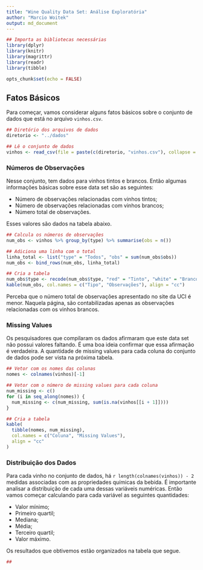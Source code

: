 ```yaml
---
title: "Wine Quality Data Set: Análise Exploratória"
author: "Marcio Woitek"
output: md_document
---
```


```r
## Importa as bibliotecas necessárias
library(dplyr)
library(knitr)
library(magrittr)
library(readr)
library(tibble)

opts_chunk$set(echo = FALSE)
```

## Fatos Básicos

Para começar, vamos considerar alguns fatos básicos sobre o conjunto de dados
que está no arquivo `vinhos.csv`.

```r
## Diretório dos arquivos de dados
diretorio <- "../dados"

## Lê o conjunto de dados
vinhos <- read_csv(file = paste(c(diretorio, "vinhos.csv"), collapse = "/"))
```

### Números de Observações

Nesse conjunto, tem dados para vinhos tintos e brancos. Então algumas
informações básicas sobre esse data set são as seguintes:

* Número de observações relacionadas com vinhos tintos;
* Número de observações relacionadas com vinhos brancos;
* Número total de observações.

Esses valores são dados na tabela abaixo.

```r
## Calcula os números de observações
num_obs <- vinhos %>% group_by(type) %>% summarise(obs = n())

## Adiciona uma linha com o total
linha_total <- list("type" = "Todos", "obs" = sum(num_obs$obs))
num_obs <- bind_rows(num_obs, linha_total)

## Cria a tabela
num_obs$type <- recode(num_obs$type, "red" = "Tinto", "white" = "Branco")
kable(num_obs, col.names = c("Tipo", "Observações"), align = "cc")
```

Perceba que o número total de observações apresentado no site da UCI é menor.
Naquela página, são contabilizadas apenas as observações relacionadas com os
vinhos brancos.

### Missing Values

Os pesquisadores que compilaram os dados afirmaram que este data set não possui
valores faltando. É uma boa ideia confirmar que essa afirmação é verdadeira.
A quantidade de missing values para cada coluna do conjunto de dados pode ser
vista na próxima tabela.

```r
## Vetor com os nomes das colunas
nomes <- colnames(vinhos)[-1]

## Vetor com o número de missing values para cada coluna
num_missing <- c()
for (i in seq_along(nomes)) {
  num_missing <- c(num_missing, sum(is.na(vinhos[[i + 1]])))
}

## Cria a tabela
kable(
  tibble(nomes, num_missing),
  col.names = c("Coluna", "Missing Values"),
  align = "cc"
)
```

### Distribuição dos Dados

Para cada vinho no conjunto de dados, há `r length(colnames(vinhos)) - 2`
medidas associadas com as propriedades químicas da bebida. É importante
analisar a distribuição de cada uma dessas variáveis numéricas. Então vamos
começar calculando para cada variável as seguintes quantidades:

* Valor mínimo;
* Primeiro quartil;
* Mediana;
* Média;
* Terceiro quartil;
* Valor máximo.

Os resultados que obtivemos estão organizados na tabela que segue.

```r
##
```
